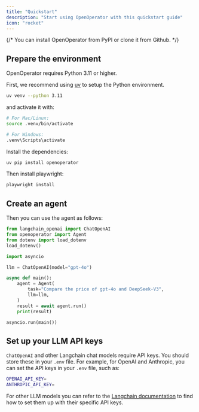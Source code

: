 ```yaml
---
title: "Quickstart"
description: "Start using OpenOperator with this quickstart guide"
icon: "rocket"
---
```


{/* You can install OpenOperator from PyPI or clone it from Github. */}

## Prepare the environment

OpenOperator requires Python 3.11 or higher.

First, we recommend using [uv](https://docs.astral.sh/uv/) to setup the Python environment.

```bash
uv venv --python 3.11
```

and activate it with:

```bash
# For Mac/Linux:
source .venv/bin/activate

# For Windows:
.venv\Scripts\activate
```

Install the dependencies:

```bash
uv pip install openoperator
```

Then install playwright:

```bash
playwright install
```

## Create an agent

Then you can use the agent as follows:

```python agent.py
from langchain_openai import ChatOpenAI
from openoperator import Agent
from dotenv import load_dotenv
load_dotenv()

import asyncio

llm = ChatOpenAI(model="gpt-4o")

async def main():
    agent = Agent(
        task="Compare the price of gpt-4o and DeepSeek-V3",
        llm=llm,
    )
    result = await agent.run()
    print(result)

asyncio.run(main())
```

## Set up your LLM API keys

`ChatOpenAI` and other Langchain chat models require API keys. You should store these in your `.env` file. For example, for OpenAI and Anthropic, you can set the API keys in your `.env` file, such as:


```bash .env
OPENAI_API_KEY=
ANTHROPIC_API_KEY=
```

For other LLM models you can refer to the [Langchain documentation](https://python.langchain.com/docs/integrations/chat/) to find how to set them up with their specific API keys.

